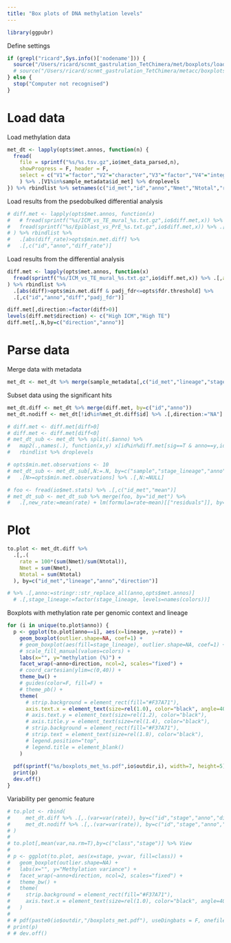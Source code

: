 ```yaml
---
title: "Box plots of DNA methylation levels"
---
```


```r
library(ggpubr)
```

Define settings
```r
if (grepl("ricard",Sys.info()['nodename'])) {
  source("/Users/ricard/scnmt_gastrulation_TetChimera/met/boxplots/load_settings.R")
  # source("/Users/ricard/scnmt_gastrulation_TetChimera/metacc/boxplots/utils.R")
} else {
  stop("Computer not recognised")
}
```

# Load data

Load methylation data
```r
met_dt <- lapply(opts$met.annos, function(n) {
  fread(
    file = sprintf("%s/%s.tsv.gz",io$met_data_parsed,n),
    showProgress = F, header = F,
    select = c("V1"="factor","V2"="character","V3"="factor","V4"="integer","V5"="integer","V6"="integer")
    ) %>% .[V1%in%sample_metadata$id_met] %>% droplevels
}) %>% rbindlist %>% setnames(c("id_met","id","anno","Nmet","Ntotal","rate"))
```

Load results from the psedobulked differential analysis
```r
# diff.met <- lapply(opts$met.annos, function(x)
#   # fread(sprintf("%s/ICM_vs_TE_mural_%s.txt.gz",io$diff.met,x)) %>% .[,anno:=as.factor(x)]
#   fread(sprintf("%s/Epiblast_vs_PrE_%s.txt.gz",io$diff.met,x)) %>% .[,anno:=as.factor(x)]
# ) %>% rbindlist %>%
#   .[abs(diff_rate)>opts$min.met.diff] %>%
#   .[,c("id","anno","diff_rate")]
```

Load results from the differential analysis
```r
diff.met <- lapply(opts$met.annos, function(x)
  fread(sprintf("%s/ICM_vs_TE_mural_%s.txt.gz",io$diff.met,x)) %>% .[,anno:=as.factor(x)]
) %>% rbindlist %>%
  .[abs(diff)>opts$min.met.diff & padj_fdr<=opts$fdr.threshold] %>%
  .[,c("id","anno","diff","padj_fdr")]
```

```r
diff.met[,direction:=factor(diff>0)]
levels(diff.met$direction) <- c("High ICM","High TE")
diff.met[,.N,by=c("direction","anno")]
```

# Parse data

Merge data with metadata
```r
met_dt <- met_dt %>% merge(sample_metadata[,c("id_met","lineage","stage")], by="id_met")
```

Subset data using the significant hits
```r
met_dt.diff <- met_dt %>% merge(diff.met, by=c("id","anno"))
met_dt.nodiff <- met_dt[!id%in%met_dt.diff$id] %>% .[,direction:="NA"]
```


```r
# diff.met <- diff.met[diff>0]
# diff.met <- diff.met[diff<0]
# met_dt_sub <- met_dt %>% split(.$anno) %>%
#   map2(.,names(.), function(x,y) x[id%in%diff.met[sig==T & anno==y,id]]) %>%
#   rbindlist %>% droplevels
```

<!-- Filter by minimum number of measurements per cell -->
```r
# opts$min.met.observations <- 10
# met_dt_sub <- met_dt_sub[,N:=.N, by=c("sample","stage_lineage","anno")] %>%
#   .[N>=opts$min.met.observations] %>% .[,N:=NULL]
```

<!-- Regress out differences in global methylation or accessibility rate -->
```r
# foo <- fread(io$met.stats) %>% .[,c("id_met","mean")]
# met_dt_sub <- met_dt_sub %>% merge(foo, by="id_met") %>%
#   .[,new_rate:=mean(rate) + lm(formula=rate~mean)[["residuals"]], by=c("id","anno")]
```

# Plot

```r
to.plot <- met_dt.diff %>%
  .[,.(
    rate = 100*(sum(Nmet)/sum(Ntotal)), 
    Nmet = sum(Nmet), 
    Ntotal = sum(Ntotal)
  ), by=c("id_met","lineage","anno","direction")]

# %>% .[,anno:=stringr::str_replace_all(anno,opts$met.annos)]
  # .[,stage_lineage:=factor(stage_lineage, levels=names(colors))]
```

Boxplots with methylation rate per genomic context and lineage
```r
for (i in unique(to.plot$anno)) {
  p <- ggplot(to.plot[anno==i], aes(x=lineage, y=rate)) +
    geom_boxplot(outlier.shape=NA, coef=1) +
    # geom_boxplot(aes(fill=stage_lineage), outlier.shape=NA, coef=1) +
    # scale_fill_manual(values=colors) +
    labs(x="", y="methylation (%)") +
    facet_wrap(~anno+direction, ncol=2, scales="fixed") +
    # coord_cartesian(ylim=c(0,40)) +
    theme_bw() +
    # guides(color=F, fill=F) +
    # theme_pb() +
    theme(
      # strip.background = element_rect(fill="#F37A71"),
      axis.text.x = element_text(size=rel(1.0), color="black", angle=40, vjust=1, hjust=1),
      # axis.text.y = element_text(size=rel(1.2), color="black"),
      # axis.title.y = element_text(size=rel(1.4), color="black"),
      # strip.background = element_rect(fill="#F37A71"),
      # strip.text = element_text(size=rel(1.8), color="black"),
      # legend.position="top",
      # legend.title = element_blank()
    )
  
  pdf(sprintf("%s/boxplots_met_%s.pdf",io$outdir,i), width=7, height=5)
  print(p)
  dev.off()
}
```

Variability per genomic feature
```r
# to.plot <- rbind(
#     met_dt.diff %>% .[,.(var=var(rate)), by=c("id","stage","anno","direction")] %>% .[,class:="Diff"],
#     met_dt.nodiff %>% .[,.(var=var(rate)), by=c("id","stage","anno","direction")] %>% .[,class:="No diff"]
# )
# 
# to.plot[,mean(var,na.rm=T),by=c("class","stage")] %>% View
# 
# p <- ggplot(to.plot, aes(x=stage, y=var, fill=class)) +
#   geom_boxplot(outlier.shape=NA) +
#   labs(x="", y="Methylation variance") +
#   facet_wrap(~anno+direction, ncol=2, scales="fixed") +
#   theme_bw() +
#   theme(
#     strip.background = element_rect(fill="#F37A71"),
#     axis.text.x = element_text(size=rel(1.0), color="black", angle=40, vjust=1, hjust=1),
#   )
# 
# # pdf(paste0(io$outdir,"/boxplots_met.pdf"), useDingbats = F, onefile = F, width=7, height=5)
# print(p)
# # dev.off()
```

